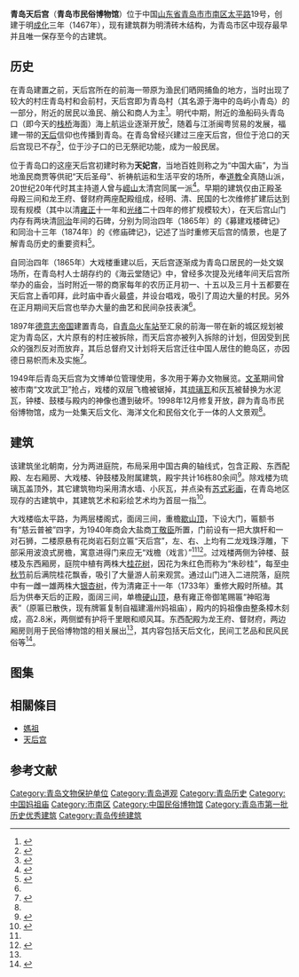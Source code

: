 {{文物保护单位
| 级别 = 省级
| 省区市 = 山东省
| 图片 = [[File:青岛天后宫.jpg|260px]]<br><small>大戏楼南侧，2015年1月</small>
| 名称 = 青岛天后宫
| 编号 = 3-159
| 分类 = 古建筑
| 时代 = [[明|明]]
| 所在 = [[青岛市|青岛市]][[市南区|市南区]]
| 登录 = 2006年
}}
'''青岛天后宫'''（'''青岛市民俗博物馆'''）位于中国[[山东省|山东省]][[青岛市|青岛市]][[市南区|市南区]][[太平路_(青岛)|太平路]]19号，创建于明[[成化|成化]]三年（1467年），现有建筑群为明清砖木结构，为青岛市区中现存最早并且唯一保存至今的古建筑。

== 历史 ==

在青岛建置之前，天后宫所在的前海一带原为渔民们晒网捕鱼的地方，当时出现了较大的村庄青岛村和会前村，天后宫即为青岛村（其名源于海中的岛屿小青岛）的一部分，附近的居民以渔民、艄公和商人为主<ref>{{cite web|url=http://qdsq.qingdao.gov.cn/n15752132/n20546576/n20714478/n20714546/151215192944527413.html|title=《古“青岛”之变迁》|accessdate=2009-10-01|work=张兆安|publisher=青岛市情网|archive-date=2021-04-10|archive-url=https://web.archive.org/web/20210410160304/http://qdsq.qingdao.gov.cn/n15752132/n20546576/n20714478/n20714546/151215192944527413.html|dead-url=no}}</ref>。明代中期，附近的渔船码头青岛口（即今天的[[青岛栈桥|栈桥]]海面）海上航运业逐渐开放<ref>{{cite web|url=https://qd.ifeng.com/qingdaoyinxiang/detail_2012_10/06/365320_0.shtml|title=《往昔青岛口》|accessdate=2009-10-02|work=半岛都市报|publisher=青岛文化网|archive-date=2021-04-10|archive-url=https://web.archive.org/web/20210410160253/https://qd.ifeng.com/qingdaoyinxiang/detail_2012_10/06/365320_0.shtml|dead-url=no}}</ref>，随着与江浙闽粤贸易的发展，福建一带的[[妈祖|天后]]信仰也传播到青岛。在青岛曾经兴建过三座天后宫，但位于沧口的天后宫现已不存<ref>{{cite web|url=http://www.online-qdtvu.com/yth/kecheng/content/4-4.htm|title=《容纳百川的青岛海洋文化》|accessdate=2009-10-02|work=|publisher=青岛广播电视大学远程教育网|archive-date=2016-03-04|archive-url=https://web.archive.org/web/20160304123751/http://www.online-qdtvu.com/yth/kecheng/content/4-4.htm|dead-url=no}}</ref>，位于沙子口的已无祭祀功能，成为一般民居。

位于青岛口的这座天后宫初建时称为'''天妃宫'''，当地百姓则称之为“中国大庙”，为当地渔民商贾等供祀“天后圣母”、祈祷航运和生活平安的场所，奉[[道教|道教]]全真随山派，20世纪20年代时其主持道人曾与[[崂山|崂山]]太清宫同属一派<ref>{{cite web|url=http://www.qdda.gov.cn/expertLibrary.do?method=viewingArticle&subject_id=12259376220001761001&articleId=12487676444821336001&resumeId=12486772863101562001|title=《天后宫》|accessdate=2009-10-01|work=|publisher=青岛档案信息网|archive-date=2019-09-02|archive-url=https://web.archive.org/web/20190902145446/http://www.qdda.gov.cn/expertLibrary.do?method=viewingArticle&subject_id=12259376220001761001&articleId=12487676444821336001&resumeId=12486772863101562001|dead-url=no}}</ref>。早期的建筑仅由正殿圣母殿三间和龙王府、督财府两座配殿组成，经明、清、民国的七次维修扩建后达到现有规模（其中以清[[雍正|雍正]]十一年和[[光绪|光绪]]二十四年的修扩规模较大），在天后宫山门内存有两块清[[同治|同治]]年间的石碑，分别为同治四年（1865年）的《募建戏楼碑记》和同治十三年（1874年）的《修庙碑记》，记述了当时重修天后宫的情景，也是了解青岛历史的重要资料<ref name="multiple1">{{cite web|url=http://laodong.qingdao.gov.cn/shizhi/wenshi.nsf/4f82f1981902e88248256a4900275506/68165f8d14424e8448256aa0002b4cff?OpenDocument|title=《有关天后宫的文物和史料》|accessdate=2009-10-01|work=王铎|publisher=青岛政务信息公众网}}{{dead link|date=2018年2月 |bot=InternetArchiveBot |fix-attempted=yes }}</ref>。

自同治四年（1865年）大戏楼重建以后，天后宫逐渐成为青岛口居民的一处文娱场所，在青岛村人士胡存约的《海云堂随记》中，曾经多次提及光绪年间天后宫所举办的庙会，当时附近一带的商家每年的农历正月初一、十五以及三月十五都要在天后宫上香叩拜，此时庙中香火最盛，并设台唱戏，吸引了周边大量的村民。另外在正月期间天后宫也举办大量的曲艺和民间杂技表演<ref name="multiple1" />。

1897年[[德意志帝国|德意志帝国]]建置青岛，自[[青岛站|青岛火车站]]至汇泉的前海一带在新的城区规划被定为青岛区，大片原有的村庄被拆除，而天后宫亦被列入拆除的计划，但因受到民众的强烈反对而放弃，其后总督府又计划将天后宫迁往中国人居住的鲍岛区，亦因德日易帜而未及实施<ref name="multiple2">{{cite web|url=http://www2.ouc.edu.cn/hywh/niankan/1-6-5.htm|title=《青岛天后宫的变迁与青岛民俗博物馆的创建》|accessdate=2009-10-01|work=杨乃琛|publisher=中国海洋大学网|deadurl=yes|archiveurl=https://web.archive.org/web/20060507005644/http://www2.ouc.edu.cn/hywh/niankan/1-6-5.htm|archivedate=2006-05-07}}</ref>。

1949年后青岛天后宫为文博单位管理使用，多次用于筹办文物展览。[[文革|文革]]期间曾被市南“文攻武卫”抢占，戏楼的双层飞檐被锯掉，其[[琉璃瓦|琉璃瓦]]和灰瓦被替换为水泥瓦，钟楼、鼓楼与殿内的神像也遭到破坏。1998年12月修复开放，辟为青岛市民俗博物馆，成为一处集天后文化、海洋文化和民俗文化于一体的人文景观<ref name="multiple2" />。

== 建筑 ==

该建筑坐北朝南，分为两进庭院，布局采用中国古典的轴线式，包含正殿、东西配殿、左右厢房、大戏楼、钟鼓楼及附属建筑，殿宇共计16栋80余间<ref>{{cite book |author=宋连威 |title=《青岛城市老建筑》|year=2005 |publisher=青岛出版社 |location=青岛 |isbn=7-5436-3265-9}}</ref>。除戏楼为琉璃瓦盖顶外，其它建筑物均采用清水墙、小灰瓦，并点染有[[苏式彩画|苏式彩画]]，在青岛地区现存的古建筑中，其建筑艺术和彩绘艺术均为首屈一指<ref>{{cite web|url=http://www.qdda.gov.cn/frame.jsp?pageName=BrowseInfo&type=JingWei&id=1808283|title=《天后宫的两个秘密》|accessdate=2009-10-01|work=青岛市档案馆|publisher=青岛档案信息网|archive-date=2019-08-28|archive-url=https://web.archive.org/web/20190828055521/http://www.qdda.gov.cn/frame.jsp?pageName=BrowseInfo&type=JingWei&id=1808283|dead-url=no}}</ref>。

大戏楼临太平路，为两层楼阁式，面阔三间，重檐[[歇山顶|歇山顶]]，下设大门，匾额书有“慈云普被”四字，为1940年商会大盐商[[丁敬臣|丁敬臣]]所置，门前设有一把大旗杆和一对石狮，二楼原悬有花岗岩石刻立匾“天后宫”，左、右、上均有二龙戏珠浮雕，下部采用波浪式房檐，寓意进得门来应无“戏檐（戏言）”<ref name="multiple1" /><ref name="multiple3">{{cite web|url=http://www.sdlyxxw.com/qd/jd/200803/459.html|title=《青岛天后宫》|accessdate=2009-10-01|work=jxncxia|publisher=山东旅游信息网|deadurl=yes|archiveurl=https://web.archive.org/web/20080807154603/http://www.sdlyxxw.com/qd/jd/200803/459.html|archivedate=2008-08-07}}</ref>。过戏楼两侧为钟楼、鼓楼及东西厢房，庭院中植有两株大[[桂花|桂花树]]，因花为朱红色而称为“朱砂桂”，每至[[中秋节|中秋节]]前后满院桂花飘香，吸引了大量游人前来观赏。通过山门进入二进院落，庭院中有一雌一雄两株大[[银杏|银杏树]]，传为清雍正十一年（1733年）重修大殿时所植。其后为供奉天后的正殿，面阔三间，单檐[[硬山顶|硬山顶]]，悬有雍正帝御笔赐匾“神昭海表”（原匾已散佚，现有牌匾复制自福建湄州妈祖庙），殿内的妈祖像由整条樟木刻成，高2.8米，两侧塑有护将千里眼和顺风耳。东西配殿为龙王府、督财府，两边厢房则用于民俗博物馆的相关展出<ref name="multiple3" />，其内容包括天后文化，民间工艺品和民风民俗等<ref>{{cite web|url=http://www.qingdao.gov.cn/n172/n1191/n1239/n982375/128906.html|title=《青岛海洋文化介绍》|accessdate=2009-10-01|work=|publisher=青岛政府网}}{{Dead link|date=2018年6月 |bot=InternetArchiveBot |fix-attempted=no }}</ref>。

== 图集 ==
{{Gallery
|width=240
|height=160
|File:Bundesarchiv Bild 146-1999-031-15, Tempel in Tsingtau-Kiautschon.jpg|<small>天后宫历史照片，南面，青岛德租时期</small>
|File:Bundesarchiv_Bild_116-126-20,_China,_Tsingtau.jpg|<small>天后宫历史照片，西面，青岛德租时期</small>
|File:Bundesarchiv_Bild_134-A287,_Tsingtau,_Tempel_der_Meeresgöttin.jpg|<small>天后宫历史照片，北面，青岛德租时期</small>
|File:Bundesarchiv Bild 116-426-38, Tsingtau, Tempel.jpg|<small>天后宫历史照片，妈祖像，青岛德租时期</small>
|File:Qingdao Mazu Temple 01 2016-09.jpg|<small>大戏楼外侧，2016年9月（下同）</small>
|File:Qingdao Mazu Temple 09 2016-09.jpg|<small>大戏楼内侧</small>
|File:Qingdao Mazu Temple 12 2016-09.jpg|<small>山门外侧</small>
|File:Qingdao Mazu Temple 23 2016-09.jpg|<small>正殿</small>
|File:Qingdao Mazu Temple 27 2016-09.jpg|<small>正殿内妈祖像</small>
|File:Qingdao Mazu Temple 30 2016-09.jpg|<small>正殿梁架</small>
|File:Qingdao Mazu Temple 33 2016-09.jpg|<small>龙王庙</small>
|File:Qingdao Mazu Temple 34 2016-09.jpg|<small>龙王庙梁架</small>
}}

== 相關條目 ==
*[[媽祖|媽祖]]
*[[天后宫|天后宫]]

== 参考文献 ==
{{reflist|2}}
{{DEFAULTSORT:Q青}}
{{commons category|Qingdao Matsu Temple}}
{{青岛市境内的山东省文物保护单位}}
{{青岛市传统民族建筑}}
[[Category:青岛文物保护单位|Category:青岛文物保护单位]]
[[Category:青岛道观|Category:青岛道观]]
[[Category:青岛历史|Category:青岛历史]]
[[Category:中国妈祖庙|Category:中国妈祖庙]]
[[Category:市南区|Category:市南区]]
[[Category:中国民俗博物馆|Category:中国民俗博物馆]]
[[Category:青岛市第一批历史优秀建筑|Category:青岛市第一批历史优秀建筑]]
[[Category:青岛传统建筑|Category:青岛传统建筑]]